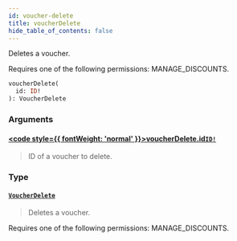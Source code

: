 ```yaml
---
id: voucher-delete
title: voucherDelete
hide_table_of_contents: false
---
```








Deletes a voucher. 

Requires one of the following permissions: MANAGE_DISCOUNTS.

```graphql
voucherDelete(
  id: ID!
): VoucherDelete
```


### Arguments

#### [<code style={{ fontWeight: 'normal' }}>voucherDelete.<b>id</b></code>](#)<Bullet />[`ID!`](../../../developer/api-reference/scalars/id) <Badge class="secondary" text="non-null"/> <Badge class="secondary" text="scalar"/>
> ID of a voucher to delete.
> 

### Type

#### [`VoucherDelete`](../../../developer/api-reference/objects/voucher-delete) <Badge class="secondary" text="object"/>
> Deletes a voucher. 

Requires one of the following permissions: MANAGE_DISCOUNTS.
> 





